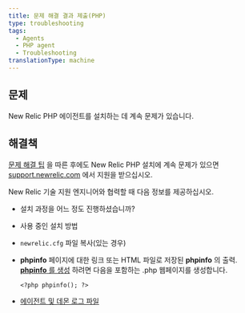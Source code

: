 ```yaml
---
title: 문제 해결 결과 제출(PHP)
type: troubleshooting
tags:
  - Agents
  - PHP agent
  - Troubleshooting
translationType: machine
---
```


## 문제

New Relic PHP 에이전트를 설치하는 데 계속 문제가 있습니다.

## 해결책

[문제 해결 팁](/docs/apm/agents/php-agent/troubleshooting/no-data-appears-php) 을 따른 후에도 New Relic PHP 설치에 계속 문제가 있으면 [support.newrelic.com](https://support.newrelic.com) 에서 지원을 받으십시오.

New Relic 기술 지원 엔지니어와 협력할 때 다음 정보를 제공하십시오.

* 설치 과정을 어느 정도 진행하셨습니까?

* 사용 중인 설치 방법

* `newrelic.cfg` 파일 복사(있는 경우)

* **phpinfo** 페이지에 대한 링크 또는 HTML 파일로 저장된 **phpinfo** 의 출력. [**phpinfo** 를 생성](/docs/php/php-kb-103) 하려면 다음을 포함하는 .php 웹페이지를 생성합니다.

  ```
  <?php phpinfo(); ?>
  ```

* [에이전트 및 데몬 로그 파일](/docs/php/php-kb-105)